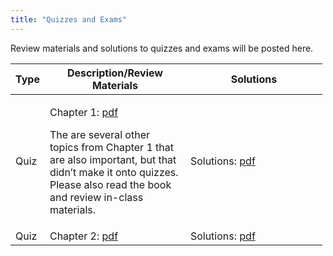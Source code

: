 ```yaml
---
title: "Quizzes and Exams"
---
```


Review materials and solutions to quizzes and exams will be posted here.

+------+----------------------------------------------------------+----------------------------------------------------------+
| Type | Description/Review Materials                             | Solutions                                                |
+======+==========================================================+==========================================================+
| Quiz | Chapter 1: [pdf](exams/ch1/stat242_quizzes.pdf)          | Solutions: [pdf](exams/ch1/stat242_quiz_solutions.pdf)   |
|      |                                                          |                                                          |
|      | The are several other topics from Chapter 1 that are also|                                                          |
|      | important, but that didn't make it onto quizzes. Please  |                                                          |
|      | also read the book and review in-class materials.        |                                                          |
+------+----------------------------------------------------------+----------------------------------------------------------+
| Quiz | Chapter 2: [pdf](exams/ch2/stat242_quizzes.pdf)          | Solutions: [pdf](exams/ch2/stat242_quiz_solutions.pdf)   |
+------+----------------------------------------------------------+----------------------------------------------------------+
